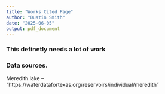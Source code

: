 ```yaml
---
title: "Works Cited Page"
author: "Dustin Smith"
date: "2025-06-05"
output: pdf_document
---
```



### This definetly needs a lot of work 





### Data sources. 
Meredith lake -- "https://waterdatafortexas.org/reservoirs/individual/meredith"
